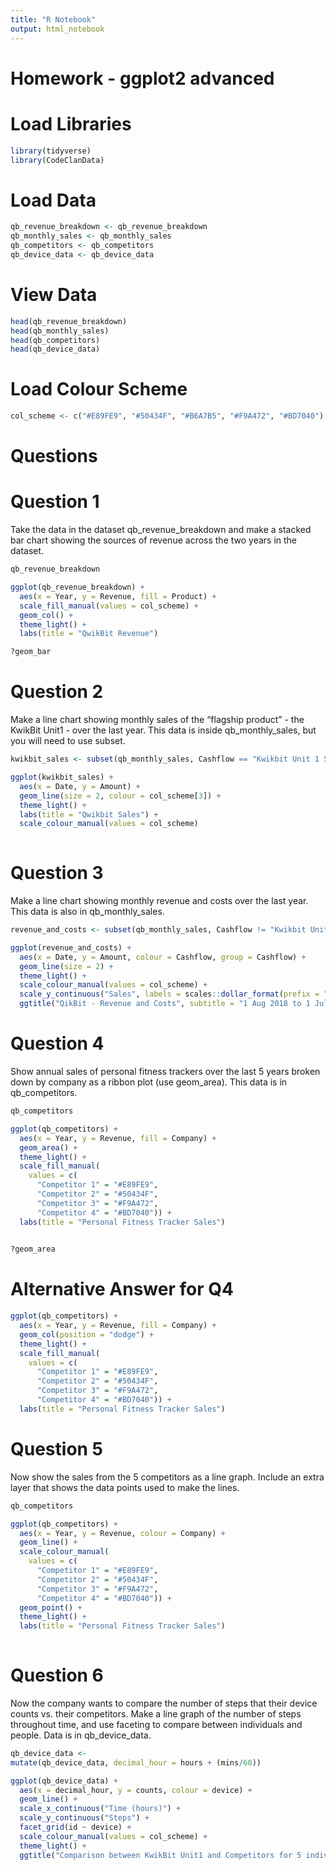 ```yaml
---
title: "R Notebook"
output: html_notebook
---
```


# Homework - ggplot2 advanced

# Load Libraries

```r

library(tidyverse)
library(CodeClanData)

```


# Load Data

```r

qb_revenue_breakdown <- qb_revenue_breakdown
qb_monthly_sales <- qb_monthly_sales 
qb_competitors <- qb_competitors
qb_device_data <- qb_device_data

```


# View Data 

```r

head(qb_revenue_breakdown)
head(qb_monthly_sales)
head(qb_competitors)
head(qb_device_data)


```

# Load Colour Scheme

```r

col_scheme <- c("#E89FE9", "#50434F", "#B6A7B5", "#F9A472", "#BD7040")

```


# Questions 

# Question 1

Take the data in the dataset qb_revenue_breakdown and make a stacked bar chart showing the sources of revenue across the two years in the dataset.


```r

qb_revenue_breakdown

ggplot(qb_revenue_breakdown) +
  aes(x = Year, y = Revenue, fill = Product) +
  scale_fill_manual(values = col_scheme) +
  geom_col() +
  theme_light() +
  labs(title = "QwikBit Revenue") 

?geom_bar

```

# Question 2 

Make a line chart showing monthly sales of the “flagship product” - the KwikBit Unit1 - over the last year. This data is inside qb_monthly_sales, but you will need to use subset.




```r

kwikbit_sales <- subset(qb_monthly_sales, Cashflow == "Kwikbit Unit 1 Sales")

ggplot(kwikbit_sales) +
  aes(x = Date, y = Amount) +
  geom_line(size = 2, colour = col_scheme[3]) +
  theme_light() +
  labs(title = "Qwikbit Sales") +
  scale_colour_manual(values = col_scheme)
  

```

# Question 3

Make a line chart showing monthly revenue and costs over the last year. This data is also in qb_monthly_sales.

```r

revenue_and_costs <- subset(qb_monthly_sales, Cashflow != "Kwikbit Unit 1 Sales")

ggplot(revenue_and_costs) +
  aes(x = Date, y = Amount, colour = Cashflow, group = Cashflow) +
  geom_line(size = 2) +
  theme_light() +
  scale_colour_manual(values = col_scheme) +
  scale_y_continuous("Sales", labels = scales::dollar_format(prefix = "£")) +
  ggtitle("QikBit - Revenue and Costs", subtitle = "1 Aug 2018 to 1 July 2019")

```

# Question 4

Show annual sales of personal fitness trackers over the last 5 years broken down by company as a ribbon plot (use geom_area). This data is in qb_competitors.


```r

qb_competitors

ggplot(qb_competitors) +
  aes(x = Year, y = Revenue, fill = Company) +
  geom_area() +
  theme_light() +
  scale_fill_manual(
    values = c(
      "Competitor 1" = "#E89FE9",
      "Competitor 2" = "#50434F",
      "Competitor 3" = "#F9A472",
      "Competitor 4" = "#BD7040")) +
  labs(title = "Personal Fitness Tracker Sales")
  

?geom_area


```

# Alternative Answer for Q4

```r

ggplot(qb_competitors) +
  aes(x = Year, y = Revenue, fill = Company) +
  geom_col(position = "dodge") +
  theme_light() +
  scale_fill_manual(
    values = c(
      "Competitor 1" = "#E89FE9",
      "Competitor 2" = "#50434F",
      "Competitor 3" = "#F9A472",
      "Competitor 4" = "#BD7040")) +
  labs(title = "Personal Fitness Tracker Sales")

```


# Question 5 

Now show the sales from the 5 competitors as a line graph. Include an extra layer that shows the data points used to make the lines.

```r

qb_competitors

ggplot(qb_competitors) +
  aes(x = Year, y = Revenue, colour = Company) +
  geom_line() +
  scale_colour_manual(
    values = c(
      "Competitor 1" = "#E89FE9",
      "Competitor 2" = "#50434F",
      "Competitor 3" = "#F9A472",
      "Competitor 4" = "#BD7040")) +
  geom_point() +
  theme_light() +
  labs(title = "Personal Fitness Tracker Sales")
  

```

# Question 6 

Now the company wants to compare the number of steps that their device counts vs. their competitors. Make a line graph of the number of steps throughout time, and use faceting to compare between individuals and people. Data is in qb_device_data.

```r

qb_device_data <- 
mutate(qb_device_data, decimal_hour = hours + (mins/60))

ggplot(qb_device_data) +
  aes(x = decimal_hour, y = counts, colour = device) +
  geom_line() + 
  scale_x_continuous("Time (hours)") +
  scale_y_continuous("Steps") +
  facet_grid(id ~ device) +
  scale_colour_manual(values = col_scheme) +
  theme_light() +
  ggtitle("Comparison between KwikBit Unit1 and Competitors for 5 individuals")

```




















